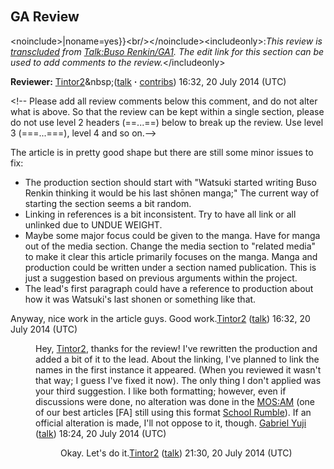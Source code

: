 <article id="43350796" title=Talk:Buso Renkin/GA1>
	<talkpage id="43350796" title="Talk:Buso Renkin/GA1">
==GA Review==
{{Good article tools}}
&lt;noinclude&gt;{{al|{{#titleparts:Buso Renkin/GA1|-1}}|noname=yes}}&lt;br/&gt;&lt;/noinclude&gt;&lt;includeonly&gt;:''This review is [[WP:transclusion|transcluded]] from [[Talk:Buso Renkin/GA1]]. The edit link for this section can be used to add comments to the review.''&lt;/includeonly&gt;

'''Reviewer:''' [[User:Tintor2|Tintor2]]&amp;nbsp;([[User talk:Tintor2|talk]] '''·''' [[Special:Contributions/Tintor2|contribs]]) 16:32, 20 July 2014 (UTC)

&lt;!-- Please add all review comments below this comment, and do not alter what is above. So that the review can be kept within a single section, please do not use level 2 headers (==...==) below to break up the review. Use level 3 (===...===), level 4 and so on.--&gt;

The article is in pretty good shape but there are still some minor issues to fix:
*The production section should start with &quot;Watsuki started writing Buso Renkin thinking it would be his last shōnen manga;&quot; The current way of starting the section seems a bit random.
*Linking in references is a bit inconsistent. Try to have all link or all unlinked due to UNDUE WEIGHT.
*Maybe some major focus could be given to the manga. Have for manga out of the media section. Change the media section to &quot;related media&quot; to make it clear this article primarily focuses on the manga. Manga and production could be written under a section named publication. This is just a suggestion based on previous arguments within the project.
*The lead's first paragraph could have a reference to production about how it was Watsuki's last shonen or something like that.
Anyway, nice work in the article guys. Good work.[[User:Tintor2|Tintor2]] ([[User talk:Tintor2|talk]]) 16:32, 20 July 2014 (UTC)
:Hey, [[User:Tintor2|Tintor2]], thanks for the review! I've rewritten the production and added a bit of it to the lead. About the linking, I've planned to link the names in the first instance it appeared. (When you reviewed it wasn't that way; I guess I've fixed it now). The only thing I don't applied was your third suggestion. I like both formatting; however, even if discussions were done, no alteration was done in the [[MOS:AM]] (one of our best articles [FA] still using this format [[School Rumble]]). If an official alteration is made, I'll not oppose to it, though. [[User:Gabriel Yuji|Gabriel Yuji]] ([[User talk:Gabriel Yuji|talk]]) 18:24, 20 July 2014 (UTC)

::Okay. Let's do it.[[User:Tintor2|Tintor2]] ([[User talk:Tintor2|talk]]) 21:30, 20 July 2014 (UTC)
	</talkpage>
</article>